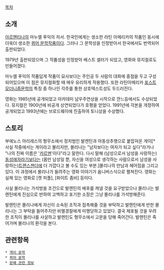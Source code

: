[[목차]]

== 소개 ==

[[아르헨티나]]의 마누엘 푸익의 저서.
한국인에게는 생소한 라틴 아메리카의 작품인 동시에 더욱더 생소한 [[동성애#s-6.2|퀴어 문학]]작품이다. 그러나 그 문학성을 인정받아서 한국에서도 번역되어 출판되었다.

1979년 출판되었으며 그 작품성을 인정받아 베스트 셀러가 되었고, 영화와 뮤지컬로도 만들어졌다. 

마누엘 푸익의 작품답게 작품이 묘사보다는 주인공 두 사람의 대화에 중점을 두고 구성되어있으며 이 점은 뮤지컬화할 때 매우 유리하게 작용했다. 또한 라틴아메리카 [[포스트모더니즘]]문학의 특징 중 하나인 각주를 통한 상호텍스트성도 두드러진다. 

영화는 1985년에 공개되었고 아카데미 남우주연상을 시작으로 깐느등에서도 수상되었다. 뮤지컬은 1900년에 비공개 상연되었다가 호평을 얻었다. 1991년에 각본을 개정하여 공개되었고 1993년에는 브로드웨이에 진출하여 토니상을 수상했다.

== 스토리 ==
부에노스 아리레스의 형무소에서 정치범인 발렌틴과 아동성추행으로 붙잡혀온 게이[* 사실 작중에서는 게이라고 불리지만, 몰리나는 "남자보다는 여자가 되고 싶다"라거나 "나의 진짜 이름은 '[[카르멘]]'이다"라고 말한다. 다시 말해 (남성으로서 남성을 사랑하는)[[동성애자]]라기보다는 (몸만 남성일 뿐, 자신을 여성으로 생각하는 사람으로서 남성을 사랑하는)[[트랜스젠더]]에 더 가깝다고 볼 수도 있는 부분.]몰리나의 만남과 헤어짐을 그리고 있다. 이 과정에서 몰리나가 들려주는 영화 이야기가 옴니버스식으로 펼쳐진다. 영화는 실제 있는 영화로 [캣 피플], [화이트 좀비] 등이다.

사실 몰리나는 가석방을 조건으로 발렌틴의 배후를 캐낼 것을 요구받았으나 몰리나는 발렌틴에게 진심으로 반하여 고백하고 포기한 소장은 그냥 몰리나를 가석방해준다.

발렌틴은 몰리나에게 자신이 소속된 조직과 접촉해줄 것을 부탁하고 발렌틴에게 반한 몰리나는 그 부탁을 들어주지만 비멸경찰에게 미행당하고 있었다. 결국 체포될 것을 우려한 조직이 몰리나를 사살하고 발렌틴도 형무소에서 고문을 당해 죽어간다. 발렌틴은 죽어가며 몰리나의 환각을 본다.

== 관련항목 ==
 * [[게이 문학]]
 * [[퀴어 문학]]
 * [[문예 관련 정보]]
